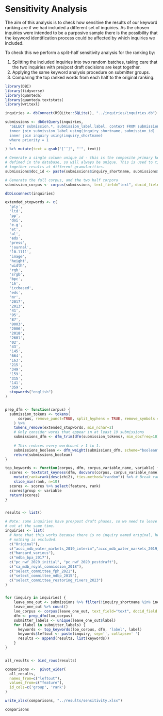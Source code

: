 # Sensitivity Analysis

The aim of this analysis is to check how sensitive the results of our keyword
ranking are if we had included a different set of inquiries. As the chosen
inquiries were intended to be a purposive sample there is the possibility that
the keyword identification process could be affected by which inquiries we
included. 

To check this we perform a split-half sensitivity analysis for the ranking by:

1. Splitting the included inquiries into two random batches, taking care that
the two inquiries with pre/post draft decisions are kept together. 
2. Applying the same keyword analysis procedure on submitter groups.
3. Comparing the top ranked words from each half to the original ranking.

```r

library(DBI)
library(tidyverse)
library(quanteda)
library(quanteda.textstats)
library(writexl)

inquiries <- dbConnect(RSQLite::SQLite(), "../inquiries/inquiries.db")

submissions <- dbGetQuery(inquiries, 
  'SELECT submission.*, submission_label.label, context FROM submission
  inner join submission_label using(inquiry_shortname, submission_id)
  inner join inquiry using(inquiry_shortname)
  where priority = 1
  '
) %>% mutate(text = gsub("[‘’]", "'", text))

# Generate a single column unique id - this is the composite primary key
# defined in the database, so will always be unique. This is used to tie
# together results at different granularities.
submissions$doc_id <- paste(submissions$inquiry_shortname, submissions$submission_id)

# Generate the full corpus, and the two half corpora
submission_corpus <- corpus(submissions, text_field="text", docid_field = "doc_id")

dbDisconnect(inquiries)
```

```r
extended_stopwords <- c(
  'pty', 
  'ltd',
  'pp',
  'doi',
  'e.g',
  'et',
  'al',
  'eds',
  'press',
  'journal',
  '10.1111',
  'image',
  'height',
  'width',
  'rgb',
  'srgb',
  'bpc',
  '16',
  'iccbased',
  'eds',
  'mr',
  '2017',
  '2013',
  '41',
  '95',
  '87',
  '8003',
  '2006',
  '2018',
  '2601',
  '02',
  '43',
  '145',
  '664',
  '163',
  '215',
  '349',
  '159',
  '315',
  '141',
  '359',
  stopwords("english")
)


prep_dfm <- function(corpus) {
  submission_tokens <- tokens(
      corpus, remove_punct=TRUE, split_hyphens = TRUE, remove_symbols = TRUE
    ) %>% 
    tokens_remove(extended_stopwords, min_nchar=2)
    # Only consider words that appear in at least 10 submissions
    submissions_dfm <- dfm_trim(dfm(submission_tokens), min_docfreq=10)
    
    # This reduces every wordcount > 1 to 1.
    submissions_boolean <- dfm_weight(submissions_dfm, scheme="boolean")
    return(submissions_boolean)
}

top_keywords <- function(corpus, dfm, corpus_variable_name, variable) {
  scores <- textstat_keyness(dfm, docvars(corpus, corpus_variable_name) == variable, "chi") %>%
    mutate(rank=rank(desc(chi2), ties.method="random")) %>% # Break rank ties randomly
    slice_min(rank, n=10)
  scores <- scores %>% select(feature, rank)
  scores$group <- variable
  return(scores)
}


results <- list()

# Note: some inquiries have pre/post draft phases, so we need to leave both
# out at the same time.
inquiries <- list(
  # Note that this works because there is no inquiry named original, hence
  # nothing is excluded.
  c("Original"),
  c("accc_mdb_water_markets_2019_interim","accc_mdb_water_markets_2019_issues" ),
  c("hansard_various"),
  c("mdba_bpa_2017"),
  c("pc_nwf_2020_initial", "pc_nwf_2020_postdraft"),                 
  c("sa_mdb_royal_commission_2018"),
  c("select_committee_fph_2021"),             
  c("select_committee_mdbp_2015"),
  c("select_committee_restoring_rivers_2023")
)


for (inquiry in inquiries) {
    leave_one_out <- submissions %>% filter(!inquiry_shortname %in% inquiry)
    leave_one_out %>% count()
    loo_corpus <- corpus(leave_one_out, text_field="text", docid_field = "doc_id") 
    dfm <- prep_dfm(loo_corpus)
    submitter_labels <- unique(leave_one_out$label)
    for (label in submitter_labels) {
      keywords <- top_keywords(loo_corpus, dfm, 'label', label)
      keywords$leftout <- paste(inquiry, sep='', collapse=' ')
      results <- append(results, list(keywords))
    }
}


all_results <- bind_rows(results)

comparisons <-  pivot_wider(
  all_results, 
  names_from=c("leftout"),
  values_from=c("feature"), 
  id_cols=c('group', 'rank')
)

write_xlsx(comparisons, "../results/sensitivity.xlsx")

```


```r
comparisons
```
